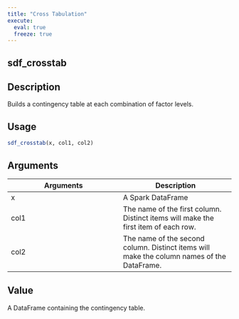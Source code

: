 ```yaml
---
title: "Cross Tabulation"
execute:
  eval: true
  freeze: true
---
```


## sdf_crosstab

## Description
Builds a contingency table at each combination of factor levels.


## Usage
```r
sdf_crosstab(x, col1, col2)
```

## Arguments
|Arguments|Description|
|---|---|
| x | A Spark DataFrame |
| col1 | The name of the first column. Distinct items will make the first item of each row. |
| col2 | The name of the second column. Distinct items will make the column names of the DataFrame. |


## Value
A DataFrame containing the contingency table.






